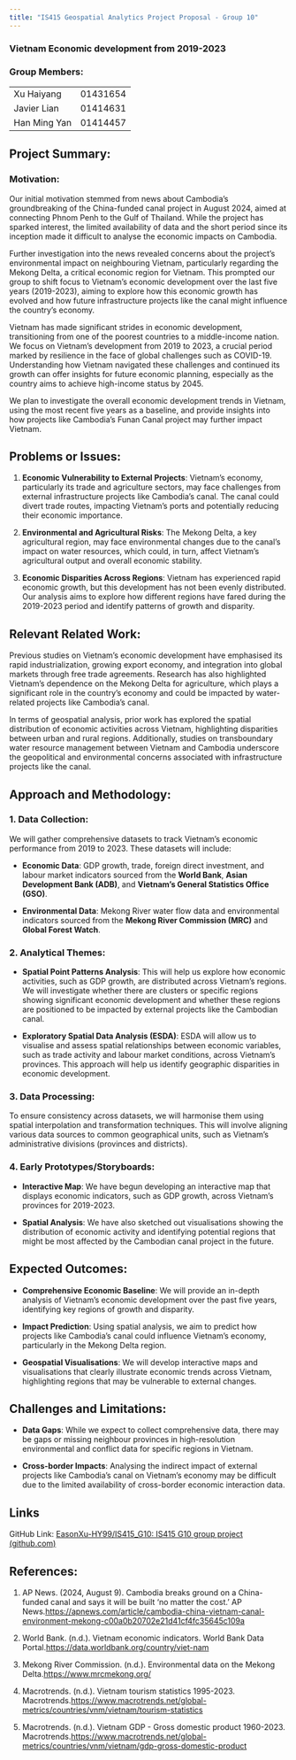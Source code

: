 ```yaml
---
title: "IS415 Geospatial Analytics Project Proposal - Group 10"
---
```


### Vietnam Economic development from 2019-2023

### Group Members:

|              |          |
|--------------|----------|
| Xu Haiyang   | 01431654 |
| Javier Lian  | 01414631 |
| Han Ming Yan | 01414457 |

## Project Summary:

### Motivation:

Our initial motivation stemmed from news about Cambodia's groundbreaking of the China-funded canal project in August 2024, aimed at connecting Phnom Penh to the Gulf of Thailand. While the project has sparked interest, the limited availability of data and the short period since its inception made it difficult to analyse the economic impacts on Cambodia.

Further investigation into the news revealed concerns about the project's environmental impact on neighbouring Vietnam, particularly regarding the Mekong Delta, a critical economic region for Vietnam. This prompted our group to shift focus to Vietnam's economic development over the last five years (2019-2023), aiming to explore how this economic growth has evolved and how future infrastructure projects like the canal might influence the country’s economy.

Vietnam has made significant strides in economic development, transitioning from one of the poorest countries to a middle-income nation. We focus on Vietnam’s development from 2019 to 2023, a crucial period marked by resilience in the face of global challenges such as COVID-19. Understanding how Vietnam navigated these challenges and continued its growth can offer insights for future economic planning, especially as the country aims to achieve high-income status by 2045.

We plan to investigate the overall economic development trends in Vietnam, using the most recent five years as a baseline, and provide insights into how projects like Cambodia’s Funan Canal project may further impact Vietnam.

## **Problems or Issues:**

1.  **Economic Vulnerability to External Projects**: Vietnam's economy, particularly its trade and agriculture sectors, may face challenges from external infrastructure projects like Cambodia’s canal. The canal could divert trade routes, impacting Vietnam's ports and potentially reducing their economic importance.

2.  **Environmental and Agricultural Risks**: The Mekong Delta, a key agricultural region, may face environmental changes due to the canal’s impact on water resources, which could, in turn, affect Vietnam's agricultural output and overall economic stability.

3.  **Economic Disparities Across Regions**: Vietnam has experienced rapid economic growth, but this development has not been evenly distributed. Our analysis aims to explore how different regions have fared during the 2019-2023 period and identify patterns of growth and disparity.

## **Relevant Related Work:**

Previous studies on Vietnam’s economic development have emphasised its rapid industrialization, growing export economy, and integration into global markets through free trade agreements. Research has also highlighted Vietnam's dependence on the Mekong Delta for agriculture, which plays a significant role in the country’s economy and could be impacted by water-related projects like Cambodia’s canal.

In terms of geospatial analysis, prior work has explored the spatial distribution of economic activities across Vietnam, highlighting disparities between urban and rural regions. Additionally, studies on transboundary water resource management between Vietnam and Cambodia underscore the geopolitical and environmental concerns associated with infrastructure projects like the canal.

## **Approach and Methodology:**

### **1. Data Collection:**

We will gather comprehensive datasets to track Vietnam's economic performance from 2019 to 2023. These datasets will include:

-   **Economic Data**: GDP growth, trade, foreign direct investment, and labour market indicators sourced from the **World Bank**, **Asian Development Bank (ADB)**, and **Vietnam’s General Statistics Office (GSO)**.

-   **Environmental Data**: Mekong River water flow data and environmental indicators sourced from the **Mekong River Commission (MRC)** and **Global Forest Watch**.	

### **2. Analytical Themes:**

-   **Spatial Point Patterns Analysis**: This will help us explore how economic activities, such as GDP growth, are distributed across Vietnam’s regions. We will investigate whether there are clusters or specific regions showing significant economic development and whether these regions are positioned to be impacted by external projects like the Cambodian canal.

-   **Exploratory Spatial Data Analysis (ESDA)**: ESDA will allow us to visualise and assess spatial relationships between economic variables, such as trade activity and labour market conditions, across Vietnam’s provinces. This approach will help us identify geographic disparities in economic development.

### **3. Data Processing:**

To ensure consistency across datasets, we will harmonise them using spatial interpolation and transformation techniques. This will involve aligning various data sources to common geographical units, such as Vietnam’s administrative divisions (provinces and districts).

### **4. Early Prototypes/Storyboards:**

-   **Interactive Map**: We have begun developing an interactive map that displays economic indicators, such as GDP growth, across Vietnam's provinces for 2019-2023.

-   **Spatial Analysis**: We have also sketched out visualisations showing the distribution of economic activity and identifying potential regions that might be most affected by the Cambodian canal project in the future.

## **Expected Outcomes:**

-   **Comprehensive Economic Baseline**: We will provide an in-depth analysis of Vietnam’s economic development over the past five years, identifying key regions of growth and disparity.

-   **Impact Prediction**: Using spatial analysis, we aim to predict how projects like Cambodia’s canal could influence Vietnam’s economy, particularly in the Mekong Delta region.

-   **Geospatial Visualisations**: We will develop interactive maps and visualisations that clearly illustrate economic trends across Vietnam, highlighting regions that may be vulnerable to external changes.

## **Challenges and Limitations:**

-   **Data Gaps**: While we expect to collect comprehensive data, there may be gaps or missing neighbour provinces in high-resolution environmental and conflict data for specific regions in Vietnam.

-   **Cross-border Impacts**: Analysing the indirect impact of external projects like Cambodia’s canal on Vietnam’s economy may be difficult due to the limited availability of cross-border economic interaction data.

## Links

GitHub Link: [EasonXu-HY99/IS415_G10: IS415 G10 group project (github.com)](https://github.com/EasonXu-HY99/IS415_G10)

## **References:**

1.  AP News. (2024, August 9). Cambodia breaks ground on a China-funded canal and says it will be built ‘no matter the cost.’ AP News.[ https://apnews.com/article/cambodia-china-vietnam-canal-environment-mekong-c00a0b20702e21d41cf4fc35645c109a](https://apnews.com/article/cambodia-china-vietnam-canal-environment-mekong-c00a0b20702e21d41cf4fc35645c109a)

2.  World Bank. (n.d.). Vietnam economic indicators. World Bank Data Portal.[ https://data.worldbank.org/country/viet-nam](https://data.worldbank.org/country/viet-nam)

3.  Mekong River Commission. (n.d.). Environmental data on the Mekong Delta.[ https://www.mrcmekong.org/](https://www.mrcmekong.org/)

4.  Macrotrends. (n.d.). Vietnam tourism statistics 1995-2023. Macrotrends.[ https://www.macrotrends.net/global-metrics/countries/vnm/vietnam/tourism-statistics](https://www.macrotrends.net/global-metrics/countries/vnm/vietnam/tourism-statistics)

5.  Macrotrends. (n.d.). Vietnam GDP - Gross domestic product 1960-2023. Macrotrends.[ https://www.macrotrends.net/global-metrics/countries/vnm/vietnam/gdp-gross-domestic-product](https://www.macrotrends.net/global-metrics/countries/vnm/vietnam/gdp-gross-domestic-product)
